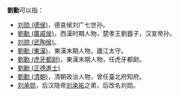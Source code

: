 '''劉勳'''可以指：
* [[刘勋_(德侯)|刘勋 (德侯)]]，德哀侯刘广七世孙。
* [[劉勳_(廣戚侯)|劉勳 (廣戚侯)]]，西漢时期人物，楚孝王劉囂子，汉宣帝孙。
* [[刘勋_(武陶侯)|刘勋 (武陶侯)]]。
* [[劉勳_(東漢)|劉勳 (東漢)]]，東漢末期人物，廬江太守。
* [[劉勳_(虎牙都尉)|劉勳 (虎牙都尉)]]，東漢末期人物，任虎牙都尉。
* [[劉勳_(正德進士)|劉勳 (正德進士)]]
* [[劉勳_(清朝)|劉勳 (清朝)]]，清朝政治人物，曾任臺北府知府。
* [[刘承勋|刘承勋]]，后汉隐帝[[刘承祐|刘承祐]]之弟，后改名刘勋。

{{disambig|X勋|Cat=二字刘姓人名消歧义}}